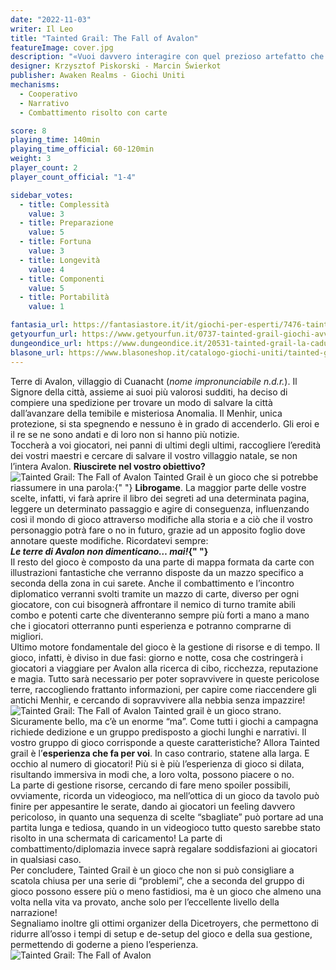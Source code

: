 ```yaml
---
date: "2022-11-03"
writer: Il Leo
title: "Tainted Grail: The Fall of Avalon"
featureImage: cover.jpg
description: "«Vuoi davvero interagire con quel prezioso artefatto che sicuramente nasconderà un qualche potente maleficio?» «Se è prezioso che fai? Te ne privi?»"
designer: Krzysztof Piskorski - Marcin Świerkot
publisher: Awaken Realms - Giochi Uniti
mechanisms:
  - Cooperativo
  - Narrativo
  - Combattimento risolto con carte

score: 8
playing_time: 140min
playing_time_official: 60-120min
weight: 3
player_count: 2
player_count_official: "1-4"

sidebar_votes:
  - title: Complessità
    value: 3
  - title: Preparazione
    value: 5
  - title: Fortuna
    value: 3
  - title: Longevità
    value: 4
  - title: Componenti
    value: 5
  - title: Portabilità
    value: 1

fantasia_url: https://fantasiastore.it/it/giochi-per-esperti/7476-tainted-grail-la-caduta-di-avalon.html
getyourfun_url: https://www.getyourfun.it/0737-tainted-grail-giochi-avventura.html?fast_search=fs
dungeondice_url: https://www.dungeondice.it/20531-tainted-grail-la-caduta-di-avalon.html
blasone_url: https://www.blasoneshop.it/catalogo-giochi-uniti/tainted-grail-la-caduta-di-avalon-73-1069
---
```


<Setting>
  Terre di Avalon, villaggio di Cuanacht (<em>nome impronunciabile n.d.r.</em>).
  Il Signore della città, assieme ai suoi più valorosi sudditi, ha deciso di
  compiere una spedizione per trovare un modo di salvare la città dall’avanzare
  della temibile e misteriosa Anomalia. Il Menhir, unica protezione, si sta
  spegnendo e nessuno è in grado di accenderlo. Gli eroi e il re se ne sono
  andati e di loro non si hanno più notizie. <br />
  Toccherà a voi giocatori, nei panni di ultimi degli ultimi, raccogliere l’eredità
  dei vostri maestri e cercare di salvare il vostro villaggio natale, se non l’intera
  Avalon. <strong>Riuscirete nel vostro obiettivo?</strong>
</Setting>

<img src="./game1.jpg?t=1" alt="Tainted Grail: The Fall of Avalon" />

<Rules>
  Tainted Grail è un gioco che si potrebbe riassumere in una parola:{" "}
  <strong>Librogame</strong>. La maggior parte delle vostre scelte, infatti, vi
  farà aprire il libro dei segreti ad una determinata pagina, leggere un
  determinato passaggio e agire di conseguenza, influenzando così il mondo di
  gioco attraverso modifiche alla storia e a ciò che il vostro personaggio potrà
  fare o no in futuro, grazie ad un apposito foglio dove annotare queste
  modifiche. Ricordatevi sempre:
  <br />
  <strong>
    <em>Le terre di Avalon non dimenticano… mai!</em>{" "}
  </strong>
  <br />
  Il resto del gioco è composto da una parte di mappa formata da carte con
  illustrazioni fantastiche che verranno disposte da un mazzo specifico a
  seconda della zona in cui sarete. Anche il combattimento e l’incontro
  diplomatico verranni svolti tramite un mazzo di carte, diverso per ogni
  giocatore, con cui bisognerà affrontare il nemico di turno tramite abili combo
  e potenti carte che diventeranno sempre più forti a mano a mano che i
  giocatori otterranno punti esperienza e potranno comprarne di migliori. <br />
  Ultimo motore fondamentale del gioco è la gestione di risorse e di tempo. Il gioco,
  infatti, è diviso in due fasi: giorno e notte, cosa che costringerà i giocatori
  a viaggiare per Avalon alla ricerca di cibo, ricchezza, reputazione e magia. Tutto
  sarà necessario per poter sopravvivere in queste pericolose terre, raccogliendo
  frattanto informazioni, per capire come riaccendere gli antichi Menhir, e cercando
  di sopravvivere alla nebbia senza impazzire!
</Rules>

<img src="./game2.jpg" alt="Tainted Grail: The Fall of Avalon" />

<Feedback>
Tainted grail è un gioco strano. Sicuramente bello, ma c’è un enorme “ma”. Come tutti i giochi a campagna richiede dedizione e un gruppo predisposto a giochi lunghi e narrativi. Il vostro gruppo di gioco corrisponde a queste caratteristiche? Allora Tainted grail è l’<strong>esperienza che fa per voi</strong>. In caso contrario, statene alla larga. E occhio al numero di giocatori! Più si è più l’esperienza di gioco si dilata, risultando immersiva in modi che, a loro volta, possono piacere o no. <br/>
 La parte di gestione risorse, cercando di fare meno spoiler possibili, ovviamente, ricorda un videogioco, ma nell’ottica di un gioco da tavolo può finire per appesantire le serate, dando ai giocatori un feeling davvero pericoloso, in quanto una sequenza di scelte “sbagliate” può portare ad una partita lunga e tediosa, quando in un videogioco tutto questo sarebbe stato risolto in una schermata di caricamento! La parte di combattimento/diplomazia invece saprà regalare soddisfazioni ai giocatori in qualsiasi caso.<br/>
Per concludere, Tainted Grail è un gioco che non si può consigliare a scatola chiusa per una serie di “problemi”, che a seconda del gruppo di gioco possono essere più o meno fastidiosi, ma è un gioco che almeno una volta nella vita va provato, anche solo per l’eccellente livello della narrazione! <br/>
Segnaliamo inoltre gli ottimi organizer della Dicetroyers, che permettono di ridurre all’osso i tempi di setup e de-setup del gioco e della sua gestione, permettendo di goderne a pieno l’esperienza.

</Feedback>

<img src="./game3.jpg" alt="Tainted Grail: The Fall of Avalon" />

<RandomLink
  title="Organizer Dicetroyers"
  link="https://thedicetroyers.com/shop/tainted-grail/"
/>

